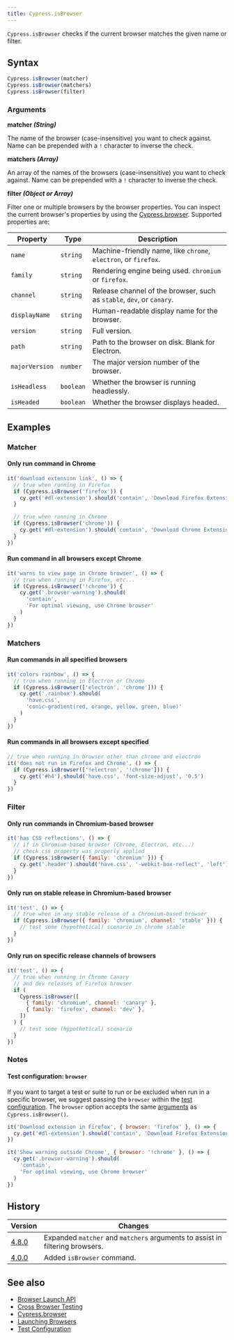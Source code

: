```yaml
---
title: Cypress.isBrowser
---
```


`Cypress.isBrowser` checks if the current browser matches the given name or
filter.

## Syntax

```javascript
Cypress.isBrowser(matcher)
Cypress.isBrowser(matchers)
Cypress.isBrowser(filter)
```

### Arguments

<Icon name="angle-right" /> **matcher _(String)_**

The name of the browser (case-insensitive) you want to check against. Name can
be prepended with a `!` character to inverse the check.

<Icon name="angle-right" /> **matchers _(Array)_**

An array of the names of the browsers (case-insensitive) you want to check
against. Name can be prepended with a `!` character to inverse the check.

<Icon name="angle-right" /> **filter _(Object or Array)_**

Filter one or multiple browsers by the browser properties. You can inspect the
current browser's properties by using the
[Cypress.browser](/api/cypress-api/browser). Supported properties are:

| Property       | Type      | Description                                                           |
| -------------- | --------- | --------------------------------------------------------------------- |
| `name`         | `string`  | Machine-friendly name, like `chrome`, `electron`, or `firefox`.       |
| `family`       | `string`  | Rendering engine being used. `chromium` or `firefox`.                 |
| `channel`      | `string`  | Release channel of the browser, such as `stable`, `dev`, or `canary`. |
| `displayName`  | `string`  | Human-readable display name for the browser.                          |
| `version`      | `string`  | Full version.                                                         |
| `path`         | `string`  | Path to the browser on disk. Blank for Electron.                      |
| `majorVersion` | `number`  | The major version number of the browser.                              |
| `isHeadless`   | `boolean` | Whether the browser is running headlessly.                            |
| `isHeaded`     | `boolean` | Whether the browser displays headed.                                  |

## Examples

### Matcher

#### Only run command in Chrome

```javascript
it('download extension link', () => {
  // true when running in Firefox
  if (Cypress.isBrowser('firefox')) {
    cy.get('#dl-extension').should('contain', 'Download Firefox Extension')
  }

  // true when running in Chrome
  if (Cypress.isBrowser('chrome')) {
    cy.get('#dl-extension').should('contain', 'Download Chrome Extension')
  }
})
```

#### Run command in all browsers except Chrome

```javascript
it('warns to view page in Chrome browser', () => {
  // true when running in Firefox, etc...
  if (Cypress.isBrowser('!chrome')) {
    cy.get('.browser-warning').should(
      'contain',
      'For optimal viewing, use Chrome browser'
    )
  }
})
```

### Matchers

#### Run commands in all specified browsers

```javascript
it('colors rainbow', () => {
  // true when running in Electron or Chrome
  if (Cypress.isBrowser(['electron', 'chrome'])) {
    cy.get('.rainbox').should(
      'have.css',
      'conic-gradient(red, orange, yellow, green, blue)'
    )
  }
})
```

#### Run commands in all browsers except specified

```javascript
// true when running in browser other than chrome and electron
it('does not run in Firefox and Chrome', () => {
  if (Cypress.isBrowser(['!electron', '!chrome'])) {
    cy.get('#h4').should('have.css', 'font-size-adjust', '0.5')
  }
})
```

### Filter

#### Only run commands in Chromium-based browser

```javascript
it('has CSS reflections', () => {
  // if in Chromium-based browser (Chrome, Electron, etc...)
  // check css property was properly applied
  if (Cypress.isBrowser({ family: 'chromium' })) {
    cy.get('.header').should('have.css', '-webkit-box-reflect', 'left')
  }
})
```

#### Only run on stable release in Chromium-based browser

```javascript
it('test', () => {
  // true when in any stable release of a Chromium-based browser
  if (Cypress.isBrowser({ family: 'chromium', channel: 'stable' })) {
    // test some (hypothetical) scenario in chrome stable
  }
})
```

#### Only run on specific release channels of browsers

```javascript
it('test', () => {
  // true when running in Chrome Canary
  // and dev releases of Firefox browser
  if (
    Cypress.isBrowser([
      { family: 'chromium', channel: 'canary' },
      { family: 'firefox', channel: 'dev' },
    ])
  ) {
    // test some (hypothetical) scenario
  }
})
```

### Notes

#### Test configuration: `browser`

If you want to target a test or suite to run or be excluded when run in a
specific browser, we suggest passing the `browser` within the
[test configuration](/guides/references/configuration#Test-Configuration). The
`browser` option accepts the same [arguments](#Arguments) as
`Cypress.isBrowser()`.

```js
it('Download extension in Firefox', { browser: 'firefox' }, () => {
  cy.get('#dl-extension').should('contain', 'Download Firefox Extension')
})
```

```js
it('Show warning outside Chrome', { browser: '!chrome' }, () => {
  cy.get('.browser-warning').should(
    'contain',
    'For optimal viewing, use Chrome browser'
  )
})
```

## History

| Version                                     | Changes                                                                      |
| ------------------------------------------- | ---------------------------------------------------------------------------- |
| [4.8.0](/guides/references/changelog#4-8-0) | Expanded `matcher` and `matchers` arguments to assist in filtering browsers. |
| [4.0.0](/guides/references/changelog#4-0-0) | Added `isBrowser` command.                                                   |

## See also

- [Browser Launch API](/api/plugins/browser-launch-api)
- [Cross Browser Testing](/guides/guides/cross-browser-testing)
- [Cypress.browser](/api/cypress-api/browser)
- [Launching Browsers](/guides/guides/launching-browsers)
- [Test Configuration](/guides/references/configuration#Test-Configuration)

